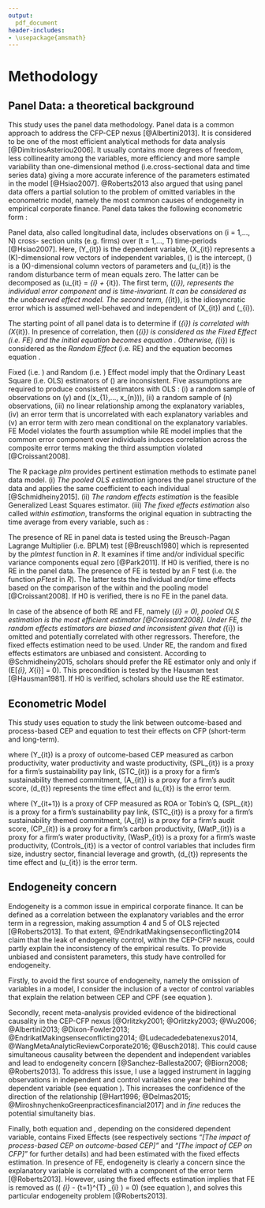 ```yaml
---
output:
  pdf_document
header-includes:
- \usepackage{amsmath}
---
```


# Methodology {#Methodology}

## Panel Data: a theoretical background

This study uses the panel data methodology. Panel data is a common approach to address the CFP-CEP nexus [@Albertini2013]. It is considered to be one of the most efficient analytical methods for data analysis [@DimitriosAsteriou2006]. It usually contains more degrees of freedom, less collinearity among the variables, more efficiency and more sample variability than one-dimensional method (i.e.cross-sectional data and time series data) giving a more accurate inference of the parameters estimated in the model [@Hsiao2007]. @Roberts2013 also argued that using panel data offers a partial solution to the problem of omitted variables in the econometric model, namely the most common causes of endogeneity in empirical corporate finance. Panel data takes the following econometric form :  

\begin{equation}
\centering
Y_{it} = \alpha + \beta X_{it} + u_{it} 
\label{PanelData}
\end{equation}

Panel data, also called longitudinal data, includes observations on \(i = 1,..., N\) cross- section units (e.g. firms) over \(t = 1,..., T\) time-periods [@Hsiao2007]. Here, \(Y_{it}\) is the dependent variable, \(X_{it}\) represents a \(K\)-dimensional row vectors of independent variables, \(\alpha\) is the intercept, \(\beta\) is a \(K\)-dimensional column vectors of parameters and \(u_{it}\) is the random disturbance term of mean equals zero. The latter can be decomposed as \(u_{it} = \mu_{i} + \epsilon_{it}\). The first term, \(\mu_{i}\), represents the individual error component and is time-invariant. It can be considered as the unobserved effect model. The second term, \(\epsilon_{it}\), is the idiosyncratic error which is assumed well-behaved and independent of \(X_{it}\) and \(\mu_{i}\).  

The starting point of all panel data is to determine if \(\mu_{i}\) is correlated with \(X_{it}\). In presence of correlation, then \(\mu_{i}\) is considered as the *Fixed Effect* (i.e. FE) and the initial equation \ref{PanelData} becomes equation \ref{Fixed}. Otherwise, \(\mu_{i}\) is considered as the *Random Effect* (i.e. RE) and the equation \ref{PanelData} becomes equation \ref{Random}.

\begin{equation}
\centering
Y_{it} = (\alpha + \mu{i}) + \beta X_{it} + \epsilon_{it} 
\label{Fixed}
\end{equation}

\begin{equation}
\centering
Y_{it} = \alpha + \beta X_{it} + (\epsilon_{it} + \mu{i})
\label{Random}
\end{equation}

\newpage
Fixed (i.e. \autoref{Fixed}) and Random (i.e. \autoref{Random}) Effect model imply that the Ordinary Least Square (i.e. OLS) estimators of \(\beta\) are inconsistent. Five assumptions are required to produce consistent estimators with OLS : (i) a random sample of observations on \(y\) and \((x_{1},..., x_{n})\), (ii) a random sample of \(n\) observations, (iii) no linear relationship among the explanatory variables, (iv) an error term that is uncorrelated with each explanatory variables and (v) an error term with zero mean conditional on the explanatory variables. FE Model violates the fourth assumption while RE model implies that the common error component over individuals induces correlation across the composite error terms making the third assumption violated [@Croissant2008]. 

The R package *plm* provides pertinent estimation methods to estimate panel data model. (i) *The pooled OLS estimation* ignores the panel structure of the data and applies the same coefficient to each individual [@Schmidheiny2015]. (ii) *The random effects estimation* is the feasible Generalized Least Squares estimator. (iii) *The fixed effects estimation* also called *within estimation*, transforms the original equation \ref{PanelData} in subtracting the time average from every variable, such as :

\begin{equation}
\centering
( Y_{it} - \frac{1}{T} \displaystyle\sum_{t=1}^{T} Y_{it} ) = \beta (X_{itk} - \frac{1}{T} \displaystyle\sum_{t=1}^{T} X_{it} ) + ( \epsilon_{it} - \frac{1}{T} \displaystyle\sum_{t=1}^{T} \epsilon_{it} )
\label{FixedEffectsEstimation}
\end{equation}

The presence of RE in panel data is tested using the Breusch-Pagan Lagrange Multiplier (i.e. BPLM) test [@Breusch1980] which is represented by the *plmtest* function in *R*. It examines if time and/or individual specific variance components equal zero [@Park2011]. If H0 is verified, there is no RE in the panel data. The presence of FE is tested by an F test (i.e. the function *pFtest* in *R*). The latter tests the individual and/or time effects based on the comparison of the within and the pooling model [@Croissant2008]. If H0 is verified, there is no FE in the panel data.

In case of the absence of both RE and FE, namely \(\mu_{i} = 0\), pooled OLS estimation is the most efficient estimator [@Croissant2008]. Under FE, the random effects estimators are biased and inconsistent given that \(\mu_{i}\) is omitted and potentially correlated with other regressors. Therefore, the fixed effects estimation need to be used. Under RE, the random and fixed effects estimators are unbiased and consistent. According to @Schmidheiny2015, scholars should prefer the RE estimator only and only if \(E[\mu_{i}, X_{i}] = 0\). This precondition is tested by the Hausman test [@Hausman1981]. If H0 is verified, scholars should use the RE estimator.

## Econometric Model

This study uses equation \ref{CEP} to study the link between outcome-based and process-based CEP and equation \ref{EconometricModel} to test their effects on CFP (short-term and long-term). 


\begin{equation}
\centering
Y_{it} = \alpha + \beta_{1} SPL_{it} + \beta_{2} STC_{it} + \beta_{3} A_{it} + d_{t} + u_{it}
\label{CEP}
\end{equation}

where \(Y_{it}\) is a proxy of outcome-based CEP measured as carbon productivity, water productivity and waste productivity, \(SPL_{it}\) is a proxy for a firm's sustainability pay link, \(STC_{it}\) is a proxy for a firm's sustainability themed commitment, \(A_{it}\) is a proxy for a firm's audit score, \(d_{t}\) represents the time effect and \(u_{it}\) is the error term.

\begin{equation}
\centering
\begin{aligned}
Y_{it+1} & = & \alpha + \beta_{1} SPL_{it} + \beta_{2} STC_{it} + \beta_{3} A_{it} + \beta_{4} CaP_{it} \\
&& + { }  \beta_{5} WatP_{it} + \beta_{6} WastP_{it} + Controls_{it} + d_{t} + u_{it}
\label{EconometricModel}
\end{aligned}
\end{equation}


where \(Y_{it+1}\) is a proxy of CFP measured as ROA or Tobin's Q, \(SPL_{it}\) is a proxy for a firm's sustainability pay link, \(STC_{it}\) is a proxy for a firm's sustainability themed commitment, \(A_{it}\) is a proxy for a firm's audit score, \(CP_{it}\) is a proxy for a firm's carbon productivity, \(WatP_{it}\) is a proxy for a firm's water productivity, \(WasP_{it}\) is a proxy for a firm's waste productivity, \(Controls_{it}\) is a vector of control variables that includes firm size, industry sector, financial leverage and growth, \(d_{t}\) represents the time effect and \(u_{it}\) is the error term.


## Endogeneity concern

Endogeneity is a common issue in empirical corporate finance. It can be defined as a correlation between the explanatory variables and the error term in a regression, making assumption 4 and 5 of OLS rejected [@Roberts2013]. To that extent, @EndrikatMakingsenseconflicting2014 claim that the leak of endogeneity control, within the CEP-CFP nexus, could partly explain the inconsistency of the empirical results. To provide unbiased and consistent parameters, this study have controlled for endogeneity. 

Firstly, to avoid the first source of endogeneity, namely the omission of variables in a model, I consider the inclusion of a vector of control variables that explain the relation between CEP and CPF (see equation \ref{EconometricModel}). 

\newpage
Secondly, recent meta-analysis provided evidence of the bidirectional causality in the CEP-CFP nexus [@Orlitzky2001; @Orlitzky2003; @Wu2006; @Albertini2013; @Dixon-Fowler2013; @EndrikatMakingsenseconflicting2014; @Ludecadedebatenexus2014, @WangMetaAnalyticReviewCorporate2016; @Busch2018]. This could cause simultaneous causality between the dependent and independent variables and lead to endogeneity concern [@Sanchez-Ballesta2007; @Biorn2008; @Roberts2013]. To address this issue, I use a lagged instrument in lagging observations in independent and control variables one year behind the dependent variable (see equation \ref{EconometricModel}). This increases the confidence of the direction of the relationship [@Hart1996; @Delmas2015; @MiroshnychenkoGreenpracticesfinancial2017] and *in fine* reduces the potential simultaneity bias. 

Finally, both equation \ref{CEP} and \ref{EconometricModel}, depending on the considered dependent variable, contains Fixed Effects (see respectively sections *"[The impact of process-based CEP on outcome-based CEP]"* and *"[The impact of CEP on CFP]"* for further details) and had been estimated with the fixed effects estimation. In presence of FE, endogeneity is clearly a concern since the explanatory variable is correlated with a component of the error term [@Roberts2013]. However, using the fixed effects estimation implies that FE is removed as \(( \mu_{i} - \frac{1}{T} \displaystyle\sum_{t=1}^{T} \mu_{i} ) = 0\) (see equation \ref{FixedEffectsEstimation}), and solves this particular endogeneity problem [@Roberts2013]. 



